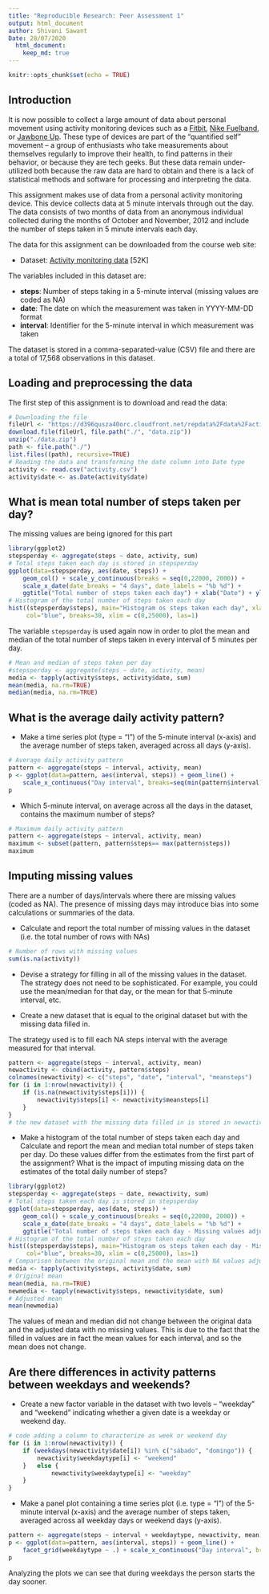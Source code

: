 ```yaml
---
title: "Reproducible Research: Peer Assessment 1"
output: html_document
author: Shivani Sawant
Date: 28/07/2020
  html_document:
    keep_md: true
---
```

```r
knitr::opts_chunk$set(echo = TRUE)
```
## Introduction

It is now possible to collect a large amount of data about personal movement using activity monitoring devices such as a [Fitbit](http://www.fitbit.com/), [Nike Fuelband](http://www.nike.com/us/en_us/c/nikeplus-fuelband), or [Jawbone Up](https://jawbone.com/up). These type of devices are part of the “quantified self” movement – a group of enthusiasts who take measurements about themselves regularly to improve their health, to find patterns in their behavior, or because they are tech geeks. But these data remain under-utilized both because the raw data are hard to obtain and there is a lack of statistical methods and software for processing and interpreting the data. 

This assignment makes use of data from a personal activity monitoring device. This device collects data at 5 minute intervals through out the day. The data consists of two months of data from an anonymous individual collected during the months of October and November, 2012 and include the number of steps taken in 5 minute intervals each day.

The data for this assignment can be downloaded from the course web site: 
    
- Dataset: [Activity monitoring data](https://d396qusza40orc.cloudfront.net/repdata%2Fdata%2Factivity.zip) [52K]

The variables included in this dataset are:

- **steps**: Number of steps taking in a 5-minute interval (missing values are coded as NA)  
- **date**: The date on which the measurement was taken in YYYY-MM-DD format  
- **interval**: Identifier for the 5-minute interval in which measurement was taken

The dataset is stored in a comma-separated-value (CSV) file and there are a total of 17,568 observations in this dataset.

## Loading and preprocessing the data

The first step of this assignment is to download and read the data:

```r
# Downloading the file
fileUrl <- "https://d396qusza40orc.cloudfront.net/repdata%2Fdata%2Factivity.zip"
download.file(fileUrl, file.path("./", "data.zip"))
unzip("./data.zip")
path <- file.path("./")
list.files((path), recursive=TRUE)
# Reading the data and transforming the date column into Date type 
activity <- read.csv("activity.csv")
activity$date <- as.Date(activity$date)
```

## What is mean total number of steps taken per day?
The missing values are being ignored for this part

```r
library(ggplot2)
stepsperday <- aggregate(steps ~ date, activity, sum)
# Total steps taken each day is stored in stepsperday
ggplot(data=stepsperday, aes(date, steps)) +
    geom_col() + scale_y_continuous(breaks = seq(0,22000, 2000)) +
    scale_x_date(date_breaks = "4 days", date_labels = "%b %d") +
    ggtitle("Total number of steps taken each day") + xlab("Date") + ylab("Steps")
# Histogram of the total number of steps taken each day
hist((stepsperday$steps), main="Histogram os steps taken each day", xlab="Steps",
     col="blue", breaks=30, xlim = c(0,25000), las=1)
```

The variable `stepsperday` is used again now in order to plot the mean and median of the total number of steps taken in every interval of 5 minutes per day.

```r
# Mean and median of steps taken per day
#stepsperday <- aggregate(steps ~ date, activity, mean)
media <- tapply(activity$steps, activity$date, sum)
mean(media, na.rm=TRUE)
median(media, na.rm=TRUE)
```



## What is the average daily activity pattern?
- Make a time series plot (type = "l") of the 5-minute interval (x-axis) and the average number of steps taken, averaged across all days (y-axis).

```r
# Average daily activity pattern
pattern <- aggregate(steps ~ interval, activity, mean)
p <- ggplot(data=pattern, aes(interval, steps)) + geom_line() +
    scale_x_continuous("Day interval", breaks=seq(min(pattern$interval),max(pattern$interval), 200)) + scale_y_continuous("Average number of steps") + ggtitle("Average number of steps taken by interval")
p
```

- Which 5-minute interval, on average across all the days in the dataset, contains the maximum number of steps?

```r
# Maximum daily activity pattern
pattern <- aggregate(steps ~ interval, activity, mean)
maximum <- subset(pattern, pattern$steps== max(pattern$steps))
maximum
```



## Imputing missing values

There are a number of days/intervals where there are missing values (coded as NA). The presence of missing days may introduce bias into some calculations or summaries of the data.

- Calculate and report the total number of missing values in the dataset (i.e. the total number of rows with NAs)

```r
# Number of rows with missing values
sum(is.na(activity))
```

- Devise a strategy for filling in all of the missing values in the dataset. The strategy does not need to be sophisticated. For example, you could use the mean/median for that day, or the mean for that 5-minute interval, etc.

- Create a new dataset that is equal to the original dataset but with the missing data filled in.

The strategy used is to fill each NA steps interval with the average measured for that interval.

```r
pattern <- aggregate(steps ~ interval, activity, mean)
newactivity <- cbind(activity, pattern$steps)
colnames(newactivity) <- c("steps", "date", "interval", "meansteps")
for (i in 1:nrow(newactivity)) {
    if (is.na(newactivity$steps[i])) {
        newactivity$steps[i] <- newactivity$meansteps[i]
    }
}
# the new dataset with the missing data filled in is stored in newactivity
```

- Make a histogram of the total number of steps taken each day and Calculate and report the mean and median total number of steps taken per day. Do these values differ from the estimates from the first part of the assignment? What is the impact of imputing missing data on the estimates of the total daily number of steps?

```r
library(ggplot2)
stepsperday <- aggregate(steps ~ date, newactivity, sum)
# Total steps taken each day is stored in stepsperday
ggplot(data=stepsperday, aes(date, steps)) +
    geom_col() + scale_y_continuous(breaks = seq(0,22000, 2000)) +
    scale_x_date(date_breaks = "4 days", date_labels = "%b %d") +
    ggtitle("Total number of steps taken each day - Missing values adjusted") + xlab("Date") + ylab("Steps")
# Histogram of the total number of steps taken each day
hist((stepsperday$steps), main="Histogram os steps taken each day - Missing values adjusted", xlab="Steps",
     col="blue", breaks=30, xlim = c(0,25000), las=1)
# Comparison between the original mean and the mean with NA values adjusted
media <- tapply(activity$steps, activity$date, sum)
# Original mean
mean(media, na.rm=TRUE)
newmedia <- tapply(newactivity$steps, newactivity$date, sum)
# Adjusted mean
mean(newmedia)
```

The values of mean and median did not change between the original data and the adjusted data with no missing values. This is due to the fact that the filled in values are in fact the mean values for each interval, and so the mean does not change.


## Are there differences in activity patterns between weekdays and weekends?
- Create a new factor variable in the dataset with two levels – “weekday” and “weekend” indicating whether a given date is a weekday or weekend day.

```r
# code adding a column to characterize as week or weekend day
for (i in 1:nrow(newactivity)) {
    if (weekdays(newactivity$date[i]) %in% c("sábado", "domingo")) {
        newactivity$weekdaytype[i] <- "weekend"
    }   else {
            newactivity$weekdaytype[i] <- "weekday"
    }
}
```

- Make a panel plot containing a time series plot (i.e. type = "l") of the 5-minute interval (x-axis) and the average number of steps taken, averaged across all weekday days or weekend days (y-axis).

```r
pattern <- aggregate(steps ~ interval + weekdaytype, newactivity, mean)
p <- ggplot(data=pattern, aes(interval, steps)) + geom_line() +
    facet_grid(weekdaytype ~ .) + scale_x_continuous("Day interval", breaks=seq(min(pattern$interval),max(pattern$interval), 100)) + scale_y_continuous("Average number of steps") + ggtitle("Average number of steps taken by interval")
p
```

Analyzing the plots we can see that during weekdays the person starts the day sooner.
